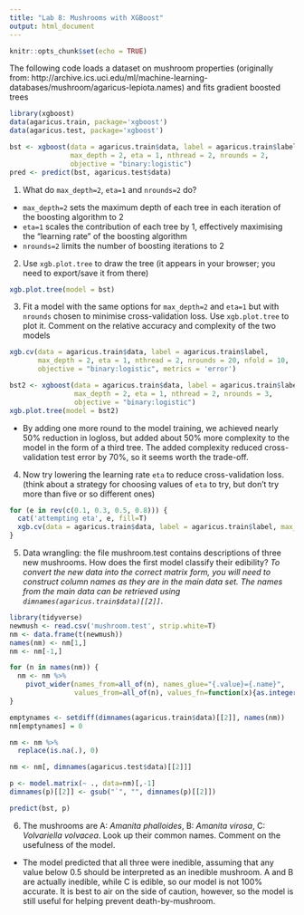 ```yaml
---
title: "Lab 8: Mushrooms with XGBoost"
output: html_document
---
```


```r
knitr::opts_chunk$set(echo = TRUE)
```

The following code loads a dataset on mushroom properties (originally from: http://archive.ics.uci.edu/ml/machine-learning-databases/mushroom/agaricus-lepiota.names) and fits gradient boosted trees

```r
library(xgboost)
data(agaricus.train, package='xgboost')
data(agaricus.test, package='xgboost')

bst <- xgboost(data = agaricus.train$data, label = agaricus.train$label,
               max_depth = 2, eta = 1, nthread = 2, nrounds = 2, 
               objective = "binary:logistic")
pred <- predict(bst, agaricus.test$data)
```

1. What do `max_depth=2`, `eta=1` and `nrounds=2` do?

- `max_depth=2` sets the maximum depth of each tree in each iteration of the boosting algorithm to 2
- `eta=1` scales the contribution of each tree by 1, effectively maximising the "learning rate" of the boosting algorithm
- `nrounds=2` limits the number of boosting iterations to 2

2. Use `xgb.plot.tree` to draw the tree (it appears in your browser; you need to export/save it from there)

```r
xgb.plot.tree(model = bst)
```

3. Fit a model with the same options for `max_depth=2` and `eta=1` but with `nrounds` chosen to minimise cross-validation loss.  Use `xgb.plot.tree` to plot it. Comment on the relative accuracy and complexity of the two models

```r
xgb.cv(data = agaricus.train$data, label = agaricus.train$label, 
       max_depth = 2, eta = 1, nthread = 2, nrounds = 20, nfold = 10,
       objective = "binary:logistic", metrics = 'error')

bst2 <- xgboost(data = agaricus.train$data, label = agaricus.train$label, 
                max_depth = 2, eta = 1, nthread = 2, nrounds = 3, 
                objective = "binary:logistic")
xgb.plot.tree(model = bst2)
```

- By adding one more round to the model training, we achieved nearly 50% reduction in logloss, but added about 50% more complexity to the model in the form of a third tree. The added complexity reduced cross-validation test error by 70%, so it seems worth the trade-off.

4. Now try lowering the learning rate `eta` to reduce cross-validation loss. (think about a strategy for choosing values of `eta` to try, but don't try more than five or so different ones)

```r
for (e in rev(c(0.1, 0.3, 0.5, 0.8))) {
  cat('attempting eta', e, fill=T)
  xgb.cv(data = agaricus.train$data, label = agaricus.train$label, max_depth = 2, eta = e, nthread = 2, nrounds = 3 / e, nfold = 10, objective = "binary:logistic", metrics = 'error')
}
```

5. Data wrangling: the file mushroom.test contains descriptions of three new mushrooms. How does the first model classify their edibility?   *To convert the new data into the correct matrix form, you will need to construct column names as they are in the main data set. The names from the main data can be retrieved using `dimnames(agaricus.train$data)[[2]]`*.

```r
library(tidyverse)
newmush <- read.csv('mushroom.test', strip.white=T)
nm <- data.frame(t(newmush))
names(nm) <- nm[1,]
nm <- nm[-1,]

for (n in names(nm)) {
  nm <- nm %>%
    pivot_wider(names_from=all_of(n), names_glue="{.value}={.name}", 
                values_from=all_of(n), values_fn=function(x){as.integer(!is.na(x))})
}

emptynames <- setdiff(dimnames(agaricus.train$data)[[2]], names(nm))
nm[emptynames] = 0

nm <- nm %>% 
  replace(is.na(.), 0)

nm <- nm[, dimnames(agaricus.test$data)[[2]]]

p <- model.matrix(~ ., data=nm)[,-1]
dimnames(p)[[2]] <- gsub("`", "", dimnames(p)[[2]])

predict(bst, p)
```

6. The mushrooms are A: *Amanita phalloides*, B: *Amanita virosa*, C: *Volvariella volvacea*. Look up their common names. Comment on the usefulness of the model.

- The model predicted that all three were inedible, assuming that any value below 0.5 should be interpreted as an inedible mushroom. A and B are actually inedible, while C is edible, so our model is not 100% accurate. It is best to air on the side of caution, however, so the model is still useful for helping prevent death-by-mushroom.
